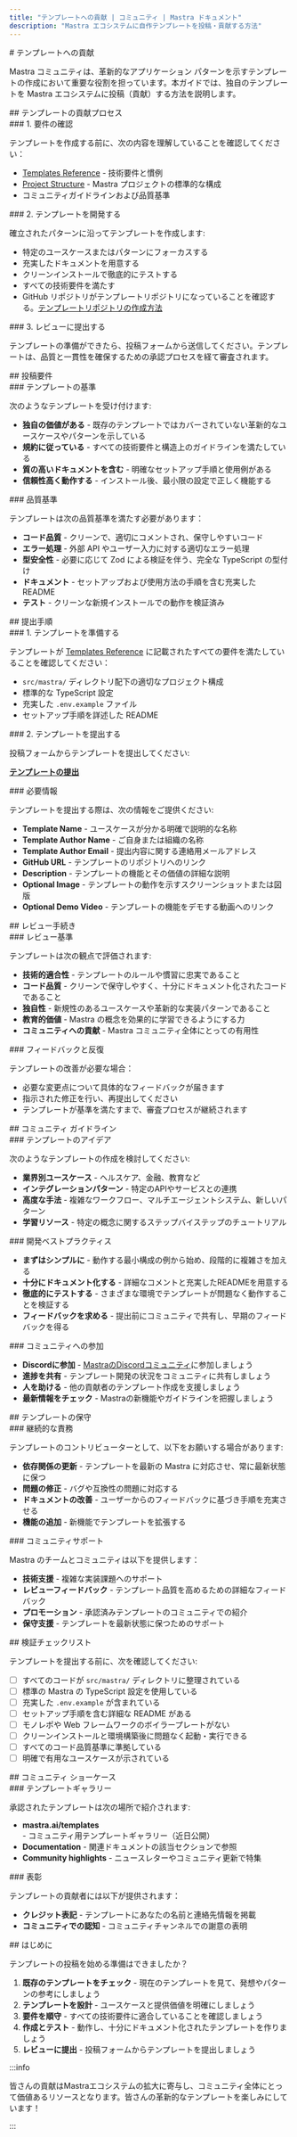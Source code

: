 ```yaml
---
title: "テンプレートへの貢献 | コミュニティ | Mastra ドキュメント"
description: "Mastra エコシステムに自作テンプレートを投稿・貢献する方法"
---
```


<div id="contributing-templates">
  # テンプレートへの貢献
</div>

Mastra コミュニティは、革新的なアプリケーション パターンを示すテンプレートの作成において重要な役割を担っています。本ガイドでは、独自のテンプレートを Mastra エコシステムに投稿（貢献）する方法を説明します。

<div id="template-contribution-process">
  ## テンプレートの貢献プロセス
</div>

<div id="1-review-requirements">
  ### 1. 要件の確認
</div>

テンプレートを作成する前に、次の内容を理解していることを確認してください：

- [Templates Reference](/reference/templates/overview) - 技術要件と慣例
- [Project Structure](/docs/getting-started/project-structure) - Mastra プロジェクトの標準的な構成
- コミュニティガイドラインおよび品質基準

<div id="2-develop-your-template">
  ### 2. テンプレートを開発する
</div>

確立されたパターンに沿ってテンプレートを作成します:

- 特定のユースケースまたはパターンにフォーカスする
- 充実したドキュメントを用意する
- クリーンインストールで徹底的にテストする
- すべての技術要件を満たす
- GitHub リポジトリがテンプレートリポジトリになっていることを確認する。[テンプレートリポジトリの作成方法](https://docs.github.com/en/repositories/creating-and-managing-repositories/creating-a-template-repository)

<div id="3-submit-for-review">
  ### 3. レビューに提出する
</div>

テンプレートの準備ができたら、投稿フォームから送信してください。テンプレートは、品質と一貫性を確保するための承認プロセスを経て審査されます。

<div id="submission-guidelines">
  ## 投稿要件
</div>

<div id="template-criteria">
  ### テンプレートの基準
</div>

次のようなテンプレートを受け付けます:

- **独自の価値がある** - 既存のテンプレートではカバーされていない革新的なユースケースやパターンを示している
- **規約に従っている** - すべての技術要件と構造上のガイドラインを満たしている
- **質の高いドキュメントを含む** - 明確なセットアップ手順と使用例がある
- **信頼性高く動作する** - インストール後、最小限の設定で正しく機能する

<div id="quality-standards">
  ### 品質基準
</div>

テンプレートは次の品質基準を満たす必要があります：

- **コード品質** - クリーンで、適切にコメントされ、保守しやすいコード
- **エラー処理** - 外部 API やユーザー入力に対する適切なエラー処理
- **型安全性** - 必要に応じて Zod による検証を伴う、完全な TypeScript の型付け
- **ドキュメント** - セットアップおよび使用方法の手順を含む充実した README
- **テスト** - クリーンな新規インストールでの動作を検証済み

<div id="submission-process">
  ## 提出手順
</div>

<div id="1-prepare-your-template">
  ### 1. テンプレートを準備する
</div>

テンプレートが [Templates Reference](/reference/templates/overview) に記載されたすべての要件を満たしていることを確認してください：

- `src/mastra/` ディレクトリ配下の適切なプロジェクト構成
- 標準的な TypeScript 設定
- 充実した `.env.example` ファイル
- セットアップ手順を詳述した README

<div id="2-submit-your-template">
  ### 2. テンプレートを提出する
</div>

投稿フォームからテンプレートを提出してください:

**[テンプレートの提出](https://forms.gle/g1CGuwFxqbrb3Rz57)**

<div id="required-information">
  ### 必要情報
</div>

テンプレートを提出する際は、次の情報をご提供ください:

- **Template Name** - ユースケースが分かる明確で説明的な名称
- **Template Author Name** - ご自身または組織の名称
- **Template Author Email** - 提出内容に関する連絡用メールアドレス
- **GitHub URL** - テンプレートのリポジトリへのリンク
- **Description** - テンプレートの機能とその価値の詳細な説明
- **Optional Image** - テンプレートの動作を示すスクリーンショットまたは図版
- **Optional Demo Video** - テンプレートの機能をデモする動画へのリンク

<div id="review-process">
  ## レビュー手続き
</div>

<div id="review-criteria">
  ### レビュー基準
</div>

テンプレートは次の観点で評価されます:

- **技術的適合性** - テンプレートのルールや慣習に忠実であること
- **コード品質** - クリーンで保守しやすく、十分にドキュメント化されたコードであること
- **独自性** - 新規性のあるユースケースや革新的な実装パターンであること
- **教育的価値** - Mastra の概念を効果的に学習できるようにする力
- **コミュニティへの貢献** - Mastra コミュニティ全体にとっての有用性

<div id="feedback-and-iteration">
  ### フィードバックと反復
</div>

テンプレートの改善が必要な場合：

- 必要な変更点について具体的なフィードバックが届きます
- 指示された修正を行い、再提出してください
- テンプレートが基準を満たすまで、審査プロセスが継続されます

<div id="community-guidelines">
  ## コミュニティ ガイドライン
</div>

<div id="template-ideas">
  ### テンプレートのアイデア
</div>

次のようなテンプレートの作成を検討してください:

- **業界別ユースケース** - ヘルスケア、金融、教育など
- **インテグレーションパターン** - 特定のAPIやサービスとの連携
- **高度な手法** - 複雑なワークフロー、マルチエージェントシステム、新しいパターン
- **学習リソース** - 特定の概念に関するステップバイステップのチュートリアル

<div id="development-best-practices">
  ### 開発ベストプラクティス
</div>

- **まずはシンプルに** - 動作する最小構成の例から始め、段階的に複雑さを加える
- **十分にドキュメント化する** - 詳細なコメントと充実したREADMEを用意する
- **徹底的にテストする** - さまざまな環境でテンプレートが問題なく動作することを検証する
- **フィードバックを求める** - 提出前にコミュニティで共有し、早期のフィードバックを得る

<div id="community-engagement">
  ### コミュニティへの参加
</div>

- **Discordに参加** - [MastraのDiscordコミュニティ](https://discord.gg/BTYqqHKUrf)に参加しましょう
- **進捗を共有** - テンプレート開発の状況をコミュニティに共有しましょう
- **人を助ける** - 他の貢献者のテンプレート作成を支援しましょう
- **最新情報をチェック** - Mastraの新機能やガイドラインを把握しましょう

<div id="template-maintenance">
  ## テンプレートの保守
</div>

<div id="ongoing-responsibilities">
  ### 継続的な責務
</div>

テンプレートのコントリビューターとして、以下をお願いする場合があります:

- **依存関係の更新** - テンプレートを最新の Mastra に対応させ、常に最新状態に保つ
- **問題の修正** - バグや互換性の問題に対応する
- **ドキュメントの改善** - ユーザーからのフィードバックに基づき手順を充実させる
- **機能の追加** - 新機能でテンプレートを拡張する

<div id="community-support">
  ### コミュニティサポート
</div>

Mastra のチームとコミュニティは以下を提供します：

- **技術支援** - 複雑な実装課題へのサポート
- **レビューフィードバック** - テンプレート品質を高めるための詳細なフィードバック
- **プロモーション** - 承認済みテンプレートのコミュニティでの紹介
- **保守支援** - テンプレートを最新状態に保つためのサポート

<div id="validation-checklist">
  ## 検証チェックリスト
</div>

テンプレートを提出する前に、次を確認してください:

- [ ] すべてのコードが `src/mastra/` ディレクトリに整理されている
- [ ] 標準の Mastra の TypeScript 設定を使用している
- [ ] 充実した `.env.example` が含まれている
- [ ] セットアップ手順を含む詳細な README がある
- [ ] モノレポや Web フレームワークのボイラープレートがない
- [ ] クリーンインストールと環境構築後に問題なく起動・実行できる
- [ ] すべてのコード品質基準に準拠している
- [ ] 明確で有用なユースケースが示されている

<div id="community-showcase">
  ## コミュニティ ショーケース
</div>

<div id="template-gallery">
  ### テンプレートギャラリー
</div>

承認されたテンプレートは次の場所で紹介されます:

- **mastra.ai/templates** - コミュニティ用テンプレートギャラリー（近日公開）
- **Documentation** - 関連ドキュメントの該当セクションで参照
- **Community highlights** - ニュースレターやコミュニティ更新で特集

<div id="recognition">
  ### 表彰
</div>

テンプレートの貢献者には以下が提供されます：

- **クレジット表記** - テンプレートにあなたの名前と連絡先情報を掲載
- **コミュニティでの認知** - コミュニティチャンネルでの謝意の表明

<div id="getting-started">
  ## はじめに
</div>

テンプレートの投稿を始める準備はできましたか？

1. **既存のテンプレートをチェック** - 現在のテンプレートを見て、発想やパターンの参考にしましょう
2. **テンプレートを設計** - ユースケースと提供価値を明確にしましょう
3. **要件を順守** - すべての技術要件に適合していることを確認しましょう
4. **作成とテスト** - 動作し、十分にドキュメント化されたテンプレートを作りましょう
5. **レビューに提出** - 投稿フォームからテンプレートを提出しましょう

:::info

皆さんの貢献はMastraエコシステムの拡大に寄与し、コミュニティ全体にとって価値あるリソースとなります。皆さんの革新的なテンプレートを楽しみにしています！

:::